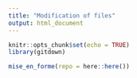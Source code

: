 ```yaml
---
title: "Modification of files"
output: html_document
---
```


```r
knitr::opts_chunk$set(echo = TRUE)
library(gitdown)
```


```r
mise_en_forme(repo = here::here())
```

